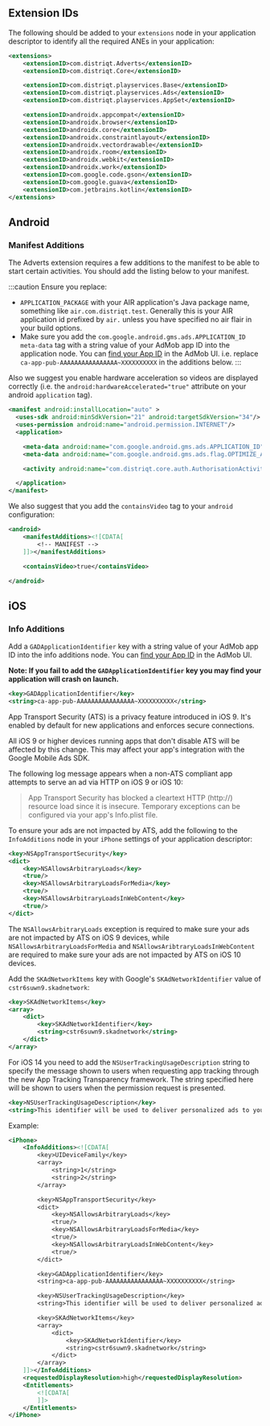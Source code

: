 
## Extension IDs

The following should be added to your `extensions` node in your application descriptor to identify all the required ANEs in your application:

```xml
<extensions>
	<extensionID>com.distriqt.Adverts</extensionID>
	<extensionID>com.distriqt.Core</extensionID>

	<extensionID>com.distriqt.playservices.Base</extensionID>
	<extensionID>com.distriqt.playservices.Ads</extensionID>
	<extensionID>com.distriqt.playservices.AppSet</extensionID>

	<extensionID>androidx.appcompat</extensionID>
	<extensionID>androidx.browser</extensionID>
	<extensionID>androidx.core</extensionID>
	<extensionID>androidx.constraintlayout</extensionID>
	<extensionID>androidx.vectordrawable</extensionID>
	<extensionID>androidx.room</extensionID>
	<extensionID>androidx.webkit</extensionID>
	<extensionID>androidx.work</extensionID>
	<extensionID>com.google.code.gson</extensionID>
	<extensionID>com.google.guava</extensionID>
	<extensionID>com.jetbrains.kotlin</extensionID>
</extensions>
```

## Android

### Manifest Additions

The Adverts extension requires a few additions to the manifest to be able to start certain activities. You should add the listing below to your manifest.

:::caution
Ensure you replace:
-  `APPLICATION_PACKAGE` with your AIR application's Java package name, something like `air.com.distriqt.test`. Generally this is your AIR application id prefixed by `air.` unless you have specified no air flair in your build options.
- Make sure you add the `com.google.android.gms.ads.APPLICATION_ID` `meta-data` tag with a string value of your AdMob app ID into the application node. You can [find your App ID](https://support.google.com/admob/answer/7356431) in the AdMob UI. i.e. replace `ca-app-pub-AAAAAAAAAAAAAAAA~XXXXXXXXXX` in the additions below.
:::


Also we suggest you enable hardware acceleration so videos are displayed correctly (i.e. the `android:hardwareAccelerated="true"` attribute on your android `application` tag).

```xml
<manifest android:installLocation="auto" >
  <uses-sdk android:minSdkVersion="21" android:targetSdkVersion="34"/>
  <uses-permission android:name="android.permission.INTERNET"/>
  <application>

    <meta-data android:name="com.google.android.gms.ads.APPLICATION_ID" android:value="ca-app-pub-XXXXXXXXXXXXXXXX~YYYYYYYYYY"/>
    <meta-data android:name="com.google.android.gms.ads.flag.OPTIMIZE_AD_LOADING" android:value="true"/>

    <activity android:name="com.distriqt.core.auth.AuthorisationActivity" android:exported="false" android:theme="@android:style/Theme.Translucent.NoTitleBar"/>

  </application>
</manifest>
```


We also suggest that you add the `containsVideo` tag to your `android` configuration:

```xml
<android>
	<manifestAdditions><![CDATA[
		<!-- MANIFEST -->
	]]></manifestAdditions>

	<containsVideo>true</containsVideo>

</android>
```






## iOS


### Info Additions

Add a `GADApplicationIdentifier` key with a string value of your AdMob app ID into the info additions node. You can [find your App ID](https://support.google.com/admob/answer/7356431) in the AdMob UI.

**Note: If you fail to add the `GADApplicationIdentifier` key you may find your application will crash on launch.**

```xml
<key>GADApplicationIdentifier</key>
<string>ca-app-pub-AAAAAAAAAAAAAAAA~XXXXXXXXXX</string>
```

App Transport Security (ATS) is a privacy feature introduced in iOS 9. It's enabled
by default for new applications and enforces secure connections.

All iOS 9 or higher devices running apps that don't disable ATS will be affected by
this change. This may affect your app's integration with the Google Mobile Ads SDK.

The following log message appears when a non-ATS compliant app attempts to serve an
ad via HTTP on iOS 9 or iOS 10:

> App Transport Security has blocked a cleartext HTTP (http://) resource load since it is insecure. Temporary exceptions can be configured via your app's Info.plist file.

To ensure your ads are not impacted by ATS, add the following to the `InfoAdditions`
node in your `iPhone` settings of your application descriptor:

```xml
<key>NSAppTransportSecurity</key>
<dict>
	<key>NSAllowsArbitraryLoads</key>
	<true/>
	<key>NSAllowsArbitraryLoadsForMedia</key>
	<true/>
	<key>NSAllowsArbitraryLoadsInWebContent</key>
	<true/>
</dict>
```

The `NSAllowsArbitraryLoads` exception is required to make sure your ads are not
impacted by ATS on iOS 9 devices, while `NSAllowsArbitraryLoadsForMedia` and
`NSAllowsAribtraryLoadsInWebContent` are required to make sure your ads are
not impacted by ATS on iOS 10 devices.

Add the `SKAdNetworkItems` key with Google's `SKAdNetworkIdentifier` value of `cstr6suwn9.skadnetwork`:

```xml
<key>SKAdNetworkItems</key>
<array>
	<dict>
		<key>SKAdNetworkIdentifier</key>
		<string>cstr6suwn9.skadnetwork</string>
	</dict>
</array>
```

For iOS 14 you need to add the `NSUserTrackingUsageDescription` string to specify the message shown to users when requesting app tracking through the new App Tracking Transparency framework. The string specified here will be shown to users when the permission request is presented.

```xml
<key>NSUserTrackingUsageDescription</key>
<string>This identifier will be used to deliver personalized ads to you.</string>
```

Example:

```xml
<iPhone>
	<InfoAdditions><![CDATA[
		<key>UIDeviceFamily</key>
		<array>
			<string>1</string>
			<string>2</string>
		</array>

		<key>NSAppTransportSecurity</key>
		<dict>
			<key>NSAllowsArbitraryLoads</key>
			<true/>
			<key>NSAllowsArbitraryLoadsForMedia</key>
			<true/>
			<key>NSAllowsArbitraryLoadsInWebContent</key>
			<true/>
		</dict>

		<key>GADApplicationIdentifier</key>
		<string>ca-app-pub-AAAAAAAAAAAAAAAA~XXXXXXXXXX</string>

		<key>NSUserTrackingUsageDescription</key>
		<string>This identifier will be used to deliver personalized ads to you.</string>

		<key>SKAdNetworkItems</key>
		<array>
			<dict>
				<key>SKAdNetworkIdentifier</key>
				<string>cstr6suwn9.skadnetwork</string>
			</dict>
		</array>
	]]></InfoAdditions>
	<requestedDisplayResolution>high</requestedDisplayResolution>
	<Entitlements>
		<![CDATA[
		]]>
	</Entitlements>
</iPhone>
```


